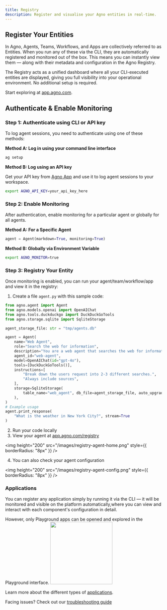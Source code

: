 ```yaml
---
title: Registry
description: Register and visualise your Agno entities in real-time.
---
```


## Register Your Entities

In Agno, Agents, Teams, Workflows, and Apps are collectively referred to as Entities.
When you run any of these via the CLI, they are automatically registered and monitored out of the box. This means you can instantly view them — along with their metadata and configuration in the Agno Registry.

The Registry acts as a unified dashboard where all your CLI-executed entities are displayed, giving you full visibility into your operational environment. No additional setup is required.



Start exploring at [app.agno.com](https://app.agno.com).

## Authenticate & Enable Monitoring

### Step 1: Authenticate using CLI or API key

To log agent sessions, you need to authenticate using one of these methods:

**Method A: Log in using your command line interface**
```bash
ag setup
```

**Method B: Log using an API key**

Get your API key from [Agno App](https://app.agno.com/settings) and use it to log agent sessions to your workspace.

```bash
export AGNO_API_KEY=your_api_key_here
```

### Step 2: Enable Monitoring

After authentication, enable monitoring for a particular agent or globally for all agents.

**Method A: For a Specific Agent**
```python
agent = Agent(markdown=True, monitoring=True)
```

**Method B: Globally via Environment Variable**
```bash
export AGNO_MONITOR=true
```

### Step 3: Registry Your Entity

Once monitoring is enabled, you can run your agent/team/workflow/app and view it in the registry:

1. Create a file `agent.py` with this sample code:

```python 
from agno.agent import Agent
from agno.models.openai import OpenAIChat
from agno.tools.duckduckgo import DuckDuckGoTools
from agno.storage.sqlite import SqliteStorage

agent_storage_file: str = "tmp/agents.db"

agent = Agent(
    name="Web Agent",
    role="Search the web for information",
    description="You are a web agent that searches the web for information",
    agent_id="web-agent",
    model=OpenAIChat(id="gpt-4o"),
    tools=[DuckDuckGoTools()],
    instructions=[
        "Break down the users request into 2-3 different searches.",
        "Always include sources",
    ],
    storage=SqliteStorage(
        table_name="web_agent", db_file=agent_storage_file, auto_upgrade_schema=True
    ),
)
# Example usage
agent.print_response(
    "What is the weather in New York City?", stream=True
)
```

2. Run your code locally
3. View your agent at [app.agno.com/registry](https://app.agno.com/registry)

<img height="200" src="/images/registry-agent-home.png" style={{ borderRadius: "8px" }} />

4. You can also check your agent configuration

<img height="200" src="/images/registry-agent-config.png" style={{ borderRadius: "8px" }} />

### Applications
You can register any application simply by running it via the CLI — it will be monitored and visible on the platform automatically,where you can view and interact with each component's configuration in detail.

<Note>
However, only Playground apps can be opened and explored in the Playground interface.
</Note>
<img height="200" src="/images/registry-app-component.png" style={{ borderRadius: "8px" }} />

Learn more about the different types of [applications](/applications/playground/introduction).

<Info>Facing issues? Check out our [troubleshooting guide](/faq/cli-auth)</Info>

